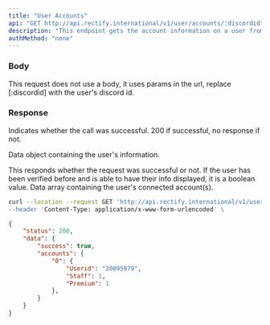 ```yaml
---
title: "User Accounts"
api: "GET http://api.rectify.international/v1/user/accounts/:discordid"
description: "This endpoint gets the account information on a user from their discord id."
authMethod: "none"
---
```


### Body

This request does not use a body, it uses params in the url, replace [:discordid] with the user's discord id.

### Response

<ResponseField name="status" type="number">
  Indicates whether the call was successful. 200 if successful, no response if not.
</ResponseField>

<ResponseField name="data" type="object">

Data object containing the user's information.

<Expandable title="Response Info">


<ResponseField name="success" type="boolean">
  This responds whether the request was successful or not. If the user has been verified before and is able to have their info displayed, it is a boolean value.
</ResponseField>

<ResponseField name="accounts" type="array">
  Data array containing the user's connected account(s).

</ResponseField>

</Expandable>

</ResponseField>

<RequestExample>

```bash Example Request
curl --location --request GET 'http://api.rectify.international/v1/user/accounts/1024789062437064745 \
--header 'Content-Type: application/x-www-form-urlencoded' \
```

</RequestExample>

<ResponseExample>

```json Response
{
    "status": 200,
    "data": {
        "success": true,
        "accounts": {
            "0": {
                "Userid": "20095979",
                "Staff": 1,
                "Premium": 1
            },
        }
    }
}
```

</ResponseExample>
